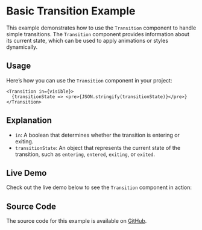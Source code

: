 
<Meta title="Examples/Basic Transition" />

# Basic Transition Example

This example demonstrates how to use the `Transition` component to handle simple transitions. The `Transition` component provides information about its current state, which can be used to apply animations or styles dynamically.

## Usage

Here’s how you can use the `Transition` component in your project:

```tsx
<Transition in={visible}>
  {transitionState => <pre>{JSON.stringify(transitionState)}</pre>}
</Transition>
```

## Explanation

- `in`: A boolean that determines whether the transition is entering or exiting.
- `transitionState`: An object that represents the current state of the transition, such as `entering`, `entered`, `exiting`, or `exited`.

## Live Demo

Check out the live demo below to see the `Transition` component in action:

<Canvas of={Stories.Default} />

## Source Code

The source code for this example is available on [GitHub](https://github.com/fakundo/react-transitioning/blob/main/stories/examples/BasicTransition.stories.tsx).
